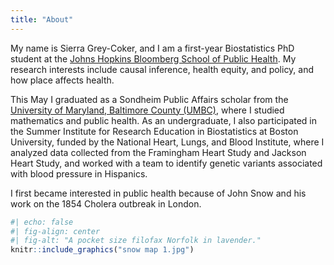 ---
title: "About"
---
My name is Sierra Grey-Coker, and I am a first-year Biostatistics PhD student at the [Johns Hopkins Bloomberg School of Public Health](https://publichealth.jhu.edu). My research interests include causal inference, health equity, and policy, and how place affects health.

This May I graduated as a Sondheim Public Affairs scholar from the [University of Maryland, Baltimore County (UMBC)](https://www.umbc.edu), where I studied mathematics and public health. As an undergraduate, I also participated in the Summer Institute for Research Education in Biostatistics at Boston University, funded by the National Heart, Lungs, and Blood Institute, where I analyzed data collected from the Framingham Heart Study and Jackson Heart Study, and worked with a team to identify genetic variants associated with blood pressure in Hispanics.

I first became interested in public health because of John Snow and his work on the 1854 Cholera outbreak in London.

```{r}
#| echo: false
#| fig-align: center
#| fig-alt: "A pocket size filofax Norfolk in lavender."
knitr::include_graphics("snow map 1.jpg")
```


